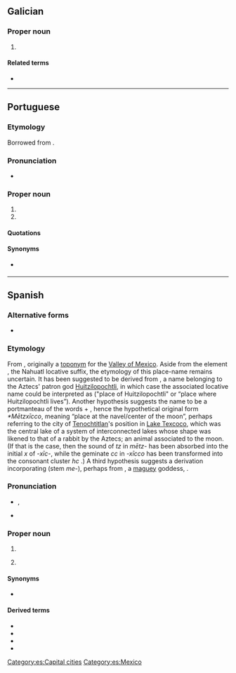 {{also|Mexico}}
==Galician==
{{wikipedia|lang=gl}}

===Proper noun===
{{gl-proper noun|m}}

# {{place|gl|country|continent/North America|t1=Mexico}}

====Related terms====
* {{l|gl|mexicano}}

----

==Portuguese==
{{wikipedia|lang=pt}}

===Etymology===
Borrowed from {{bor|pt|es|México}}.

===Pronunciation===
* {{a|Portugal|Brazil}} {{IPA|pt|/ˈmɛ.ʃi.ku/}}

===Proper noun===
{{pt-proper noun|m}}

# {{place|pt|country|continent/North America|t1=Mexico}}
# {{place|pt|capital city|c/Mexico|t1=Mexico City}}

====Quotations====
{{seeCites|pt}}

====Synonyms====
* {{sense|Mexico City}} {{l|pt|Cidade do México}}

----

==Spanish==
{{wikipedia|lang=es}}

===Alternative forms===
* {{alter|es|Méjico||rare}}

===Etymology===
From {{etyl|nci|es}} {{m|nci|Mexihco|Mēxihco}}, originally a [[toponym]] for the [[w:Valley of Mexico|Valley of Mexico]]. Aside from the element {{m|nci|-co}}, the Nahuatl locative suffix, the etymology of this place-name remains uncertain. It has been suggested to be derived from {{m|nci|Mexihtli|Mēxihtli}}, a name belonging to the Aztecs' patron god [[Huitzilopochtli]], in which case the associated locative name could be interpreted as ("place of Huitzilopochtli" or “place where Huitzilopochtli lives”). Another hypothesis suggests the name to be a portmanteau of the words {{m|nci|mētztli||moon}} + {{m|nci|xīctli||navel}}, hence the hypothetical original form ''*Mētzxīcco'', meaning “place at the navel/center of the moon”, perhaps referring to the city of [[Tenochtitlan]]'s position in [[w:Lake Texcoco|Lake Texcoco]], which was the central lake of a system of interconnected lakes whose shape was likened to that of a rabbit by the Aztecs; an animal associated to the moon. (If that is the case, then the sound of ''tz'' {{IPAchar|/t͡s/}} in ''mētz-'' has been absorbed into the initial ''x'' {{IPAchar|/ʃ/}} of ''-xīc-'', while the geminate ''cc'' {{IPAchar|/kː/}} in ''-xīcco'' has been transformed into the consonant cluster ''hc'' {{IPAchar|/ʔk/}}.) A third hypothesis suggests a derivation incorporating {{m|nci|metl||maguey}} (stem ''me-''), perhaps from {{m|nci|Mēctli}}, a [[maguey]] goddess, {{der|es|azc-pro|}}.

===Pronunciation===
* {{es-IPA|Méjico}}, {{IPAchar|[ˈme̞çiko̞]}}
* {{audio|es|Es-mx-México.ogg|Audio (Mexico)}}

===Proper noun===
{{es-proper noun|m}}

# {{place|es|country|continent/North America|t1=Mexico}}
# {{lb|es|Mexico}} {{l|en|Mexico City}}

====Synonyms====
* {{sense|Mexico City}} {{l|es|Ciudad de México}}

====Derived terms====
* {{l|es|Estado de México}}
* {{l|es|mexicano}}
* {{l|es|mexiquense}}
* {{l|es|Nuevo México}}

[[Category:es:Capital cities]]
[[Category:es:Mexico]]